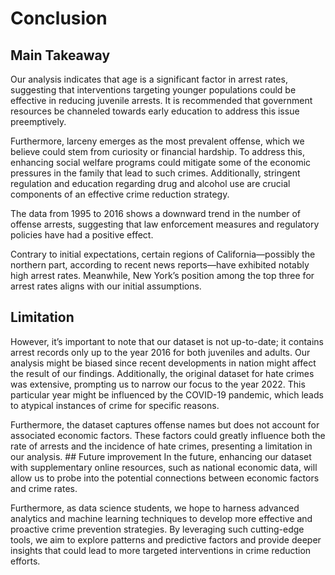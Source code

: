# Conclusion

## Main Takeaway
Our analysis indicates that age is a significant factor in arrest rates, suggesting that interventions targeting younger populations could be effective in reducing juvenile arrests. It is recommended that government resources be channeled towards early education to address this issue preemptively. 

Furthermore, larceny emerges as the most prevalent offense, which we believe could stem from curiosity or financial hardship. To address this, enhancing social welfare programs could mitigate some of the economic pressures in the family that lead to such crimes. Additionally, stringent regulation and education regarding drug and alcohol use are crucial components of an effective crime reduction strategy.

The data from 1995 to 2016 shows a downward trend in the number of offense arrests, suggesting that law enforcement measures and regulatory policies have had a positive effect.

Contrary to initial expectations, certain regions of California—possibly the northern part, according to recent news reports—have exhibited notably high arrest rates. Meanwhile, New York's position among the top three for arrest rates aligns with our initial assumptions.

## Limitation
However, it's important to note that our dataset is not up-to-date; it contains arrest records only up to the year 2016 for both juveniles and adults. Our analysis might be biased since recent developments in nation might affect the result of our findings. Additionally, the original dataset for hate crimes was extensive, prompting us to narrow our focus to the year 2022. This particular year might be influenced by the COVID-19 pandemic, which leads to atypical instances of crime for specific reasons.

Furthermore, the dataset captures offense names but does not account for associated economic factors. These factors could greatly influence both the rate of arrests and the incidence of hate crimes, presenting a limitation in our analysis.
## Future improvement
In the future, enhancing our dataset with supplementary online resources, such as national economic data, will allow us to probe into the potential connections between economic factors and crime rates. 

Furthermore, as data science students, we hope to harness advanced analytics and machine learning techniques to develop more effective and proactive crime prevention strategies. By leveraging such cutting-edge tools, we aim to explore patterns and predictive factors and provide deeper insights that could lead to more targeted interventions in crime reduction efforts.

